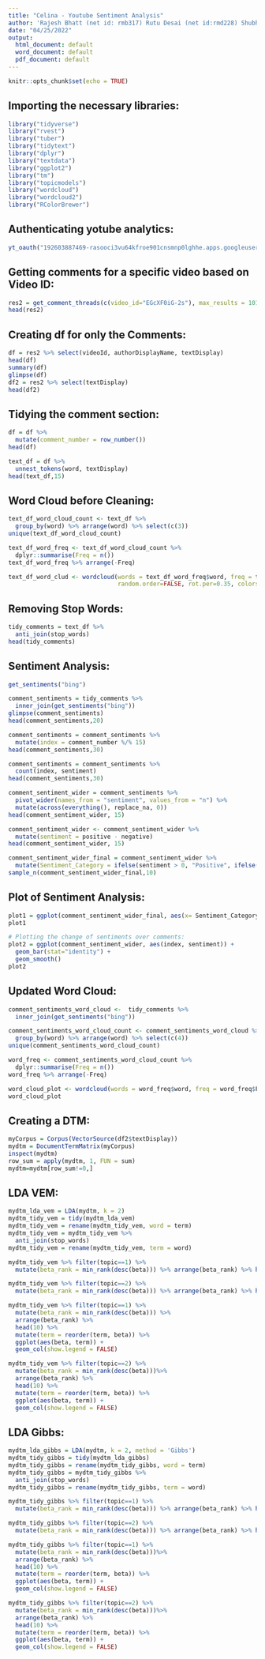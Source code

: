 ```yaml
---
title: "Celina - Youtube Sentiment Analysis"
author: 'Rajesh Bhatt (net id: rmb317) Rutu Desai (net id:rmd228) Shubham Kokane (net id: ssk203)'
date: "04/25/2022"
output:
  html_document: default
  word_document: default
  pdf_document: default
---
```

  
```r
knitr::opts_chunk$set(echo = TRUE)
```

## Importing the necessary libraries:
```r
library("tidyverse")
library("rvest")
library("tuber")
library("tidytext")
library("dplyr")
library("textdata")
library("ggplot2")
library("tm")
library("topicmodels")
library("wordcloud")
library("wordcloud2")
library("RColorBrewer")
```

## Authenticating yotube analytics:
```r
yt_oauth("192603887469-rasooci3vu64kfroe901cnsmnp0lghhe.apps.googleusercontent.com", "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", token = "")
```

## Getting comments for a specific video based on Video ID:
```r
res2 = get_comment_threads(c(video_id="EGcXF0iG-2s"), max_results = 101)
head(res2)
```

## Creating df for only the Comments:
```r
df = res2 %>% select(videoId, authorDisplayName, textDisplay)
head(df)
summary(df)
glimpse(df)
df2 = res2 %>% select(textDisplay)
head(df2)
```

## Tidying the comment section:
```r
df = df %>%
  mutate(comment_number = row_number())
head(df)

text_df = df %>%
  unnest_tokens(word, textDisplay)
head(text_df,15)
```

## Word Cloud before Cleaning:
```r
text_df_word_cloud_count <- text_df %>%
  group_by(word) %>% arrange(word) %>% select(c(3))
unique(text_df_word_cloud_count)

text_df_word_freq <- text_df_word_cloud_count %>% 
  dplyr::summarise(Freq = n())
text_df_word_freq %>% arrange(-Freq)

text_df_word_clud <- wordcloud(words = text_df_word_freq$word, freq = text_df_word_freq$Freq, min.freq = 1, max.words=200, 
                               random.order=FALSE, rot.per=0.35, colors=brewer.pal(8, "Dark2"))
```

## Removing Stop Words:
```r
tidy_comments = text_df %>%
  anti_join(stop_words)
head(tidy_comments)
```

## Sentiment Analysis:
```r
get_sentiments("bing")

comment_sentiments = tidy_comments %>%
  inner_join(get_sentiments("bing"))
glimpse(comment_sentiments)
head(comment_sentiments,20)

comment_sentiments = comment_sentiments %>%
  mutate(index = comment_number %/% 15)
head(comment_sentiments,30)

comment_sentiments = comment_sentiments %>%
  count(index, sentiment)
head(comment_sentiments,30)

comment_sentiment_wider = comment_sentiments %>%
  pivot_wider(names_from = "sentiment", values_from = "n") %>%
  mutate(across(everything(), replace_na, 0))
head(comment_sentiment_wider, 15)

comment_sentiment_wider <- comment_sentiment_wider %>%
  mutate(sentiment = positive - negative)
head(comment_sentiment_wider, 15)

comment_sentiment_wider_final = comment_sentiment_wider %>%
  mutate(Sentiment_Category = ifelse(sentiment > 0, "Positive", ifelse(sentiment < 0, "Negative", "Neutral")))
sample_n(comment_sentiment_wider_final,10)
```

## Plot of Sentiment Analysis:
```r
plot1 = ggplot(comment_sentiment_wider_final, aes(x= Sentiment_Category)) + geom_bar()
plot1

# Plotting the change of sentiments over comments:
plot2 = ggplot(comment_sentiment_wider, aes(index, sentiment)) + 
  geom_bar(stat="identity") + 
  geom_smooth()
plot2
```

## Updated Word Cloud:
```r
comment_sentiments_word_cloud <-  tidy_comments %>%
  inner_join(get_sentiments("bing"))

comment_sentiments_word_cloud_count <- comment_sentiments_word_cloud %>%
  group_by(word) %>% arrange(word) %>% select(c(4))
unique(comment_sentiments_word_cloud_count)

word_freq <- comment_sentiments_word_cloud_count %>% 
  dplyr::summarise(Freq = n())
word_freq %>% arrange(-Freq)

word_cloud_plot <- wordcloud(words = word_freq$word, freq = word_freq$Freq, min.freq = 1, max.words=200, random.order=FALSE, rot.per=0.35, colors=brewer.pal(8, "Dark2"))
word_cloud_plot
```

## Creating a DTM:
```r
myCorpus = Corpus(VectorSource(df2$textDisplay))
mydtm = DocumentTermMatrix(myCorpus)
inspect(mydtm)
row_sum = apply(mydtm, 1, FUN = sum)
mydtm=mydtm[row_sum!=0,]
```

## LDA VEM:
```r
mydtm_lda_vem = LDA(mydtm, k = 2)
mydtm_tidy_vem = tidy(mydtm_lda_vem)
mydtm_tidy_vem = rename(mydtm_tidy_vem, word = term)
mydtm_tidy_vem = mydtm_tidy_vem %>%
  anti_join(stop_words)
mydtm_tidy_vem = rename(mydtm_tidy_vem, term = word)

mydtm_tidy_vem %>% filter(topic==1) %>%
  mutate(beta_rank = min_rank(desc(beta))) %>% arrange(beta_rank) %>% head(10)

mydtm_tidy_vem %>% filter(topic==2) %>%
  mutate(beta_rank = min_rank(desc(beta))) %>% arrange(beta_rank) %>% head(10)

mydtm_tidy_vem %>% filter(topic==1) %>%
  mutate(beta_rank = min_rank(desc(beta))) %>%
  arrange(beta_rank) %>%
  head(10) %>%
  mutate(term = reorder(term, beta)) %>%
  ggplot(aes(beta, term)) +
  geom_col(show.legend = FALSE)

mydtm_tidy_vem %>% filter(topic==2) %>%
  mutate(beta_rank = min_rank(desc(beta)))%>%
  arrange(beta_rank) %>%
  head(10) %>%
  mutate(term = reorder(term, beta)) %>%
  ggplot(aes(beta, term)) +
  geom_col(show.legend = FALSE)
```

## LDA Gibbs:
```r
mydtm_lda_gibbs = LDA(mydtm, k = 2, method = 'Gibbs')
mydtm_tidy_gibbs = tidy(mydtm_lda_gibbs)
mydtm_tidy_gibbs = rename(mydtm_tidy_gibbs, word = term)
mydtm_tidy_gibbs = mydtm_tidy_gibbs %>%
  anti_join(stop_words)
mydtm_tidy_gibbs = rename(mydtm_tidy_gibbs, term = word)

mydtm_tidy_gibbs %>% filter(topic==1) %>%
  mutate(beta_rank = min_rank(desc(beta))) %>% arrange(beta_rank) %>% head(10)

mydtm_tidy_gibbs %>% filter(topic==2) %>%
  mutate(beta_rank = min_rank(desc(beta))) %>% arrange(beta_rank) %>% head(10)

mydtm_tidy_gibbs %>% filter(topic==1) %>%
  mutate(beta_rank = min_rank(desc(beta)))%>%
  arrange(beta_rank) %>%
  head(10) %>%
  mutate(term = reorder(term, beta)) %>%
  ggplot(aes(beta, term)) +
  geom_col(show.legend = FALSE)

mydtm_tidy_gibbs %>% filter(topic==2) %>%
  mutate(beta_rank = min_rank(desc(beta)))%>%
  arrange(beta_rank) %>%
  head(10) %>%
  mutate(term = reorder(term, beta)) %>%
  ggplot(aes(beta, term)) +
  geom_col(show.legend = FALSE)
```
